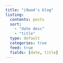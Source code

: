 ```yaml
---
title: "i9wa4's blog"
listing:
  contents: posts
  sort:
    - "date desc"
    - "title"
  type: default
  categories: true
  feed: true
  fields: [date, title]
---
```


